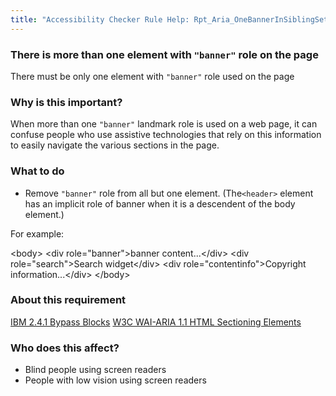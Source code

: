 ```yaml
---
title: "Accessibility Checker Rule Help: Rpt_Aria_OneBannerInSiblingSet_Implicit"
---
```


<div className="toolHelp">
<Row>
<Column colLg={16} colMd={8} colSm={4} className="toolHead">

### There is more than one element with `"banner"` role on the page

<div id="locLevel"></div>

There must be only one element with `"banner"` role used on the page

</Column>
</Row>
<Row>
<Column colLg={11} colMd={5} colSm={4} className="toolMain">

### Why is this important?

When more than one `"banner"` landmark role is used on a web page, it can confuse people who use assistive technologies that rely on this information to easily navigate the various sections in the page.

<div id="locSnippet"></div>

### What to do

* Remove `"banner"` role from all but one element. (The`<header>` element has an implicit role of banner when it is a descendent of the body element.)

For example:

<CodeSnippet type="multi" light={true}> &lt;body&gt;
	&lt;div role="banner"&gt;banner content...&lt;/div&gt;
	&lt;div role="search"&gt;Search widget&lt;/div&gt;
	&lt;div role="contentinfo"&gt;Copyright information...&lt;/div&gt;
&lt;/body&gt;</CodeSnippet>

</Column>
<Column colLg={5} colMd={3} colSm={4} className="toolLeft">

### About this requirement

[IBM 2.4.1 Bypass Blocks](https://www.ibm.com/able/requirements/requirements/#2_4_1)
[W3C WAI-ARIA 1.1 HTML Sectioning Elements](https://www.w3.org/TR/wai-aria-practices/examples/landmarks/HTML5.html)

### Who does this affect?

* Blind people using screen readers
* People with low vision using screen readers

</Column>
</Row>
</div>

